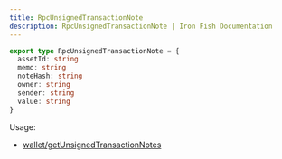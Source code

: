 ```yaml
---
title: RpcUnsignedTransactionNote
description: RpcUnsignedTransactionNote | Iron Fish Documentation
---
```

```typescript
export type RpcUnsignedTransactionNote = {
  assetId: string
  memo: string
  noteHash: string
  owner: string
  sender: string
  value: string
}
```

Usage: 
- [wallet/getUnsignedTransactionNotes](/developers/documentation/rpc/wallet/get_unsigned_transaction_notes)
